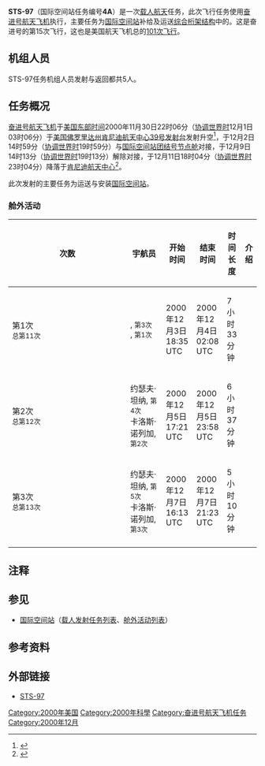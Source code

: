 {{noteTA
|G1=Aero
}}
{{Infobox spaceflight 
| name                  = STS-97
| image                 =STS-97 Launch cropped.jpg
| image_caption         = STS-97发射
| insignia              = Sts-97-patch.svg
| mission_type      = [[国际空间站|国际空间站]]补给<br>运送国际空间站部件
| operator              = [[NASA|NASA]]
| COSPAR_ID             = 2000-078A
| SATCAT                = 26630
| mission_duration      = 10天19小时58分钟
| distance_travelled    = 
| orbits_completed      =

| spacecraft            = [[奋进号航天飞机|奋进号航天飞机]]
| manufacturer          = 
| launch_mass           =  
| landing_mass         =

| launch_date           =2000年12月1日 03:06 ([[UTC|UTC]])
| launch_site           = [[肯尼迪航天中心|肯尼迪航天中心]] [[肯尼迪航天中心39号发射台|LC-39B]]

| landing_date          = 2000年12月11日 23:04 ([[UTC|UTC]])
| landing_site          = [[肯尼迪航天中心|肯尼迪航天中心]]{{le|航天飞机着陆设施|Shuttle Landing Facility}}

| crew_size             = 5
| crew_members          ={{le|小布伦特·杰特|Brent W. Jett Jr.}} <br />{{le|迈克尔·布卢姆菲尔德|Michael J. Bloomfield}} <br />{{le|约瑟夫·坦纳|Joseph R. Tanner}} <br />[[馬克·加諾|馬克·加諾]]<br />{{le|卡洛斯·诺列加|Carlos I. Noriega}}
| crew_launching         =
| crew_landing         =
| crew_callsign         = 
| crew_photo           = STS-97 crew.jpg
| crew_photo_caption    = 前排（从左到右）：布卢姆菲尔德、加诺、杰特<br>后排（从左到右）：诺列加、坦纳

| orbit_epoch           = 
| orbit_reference       = [[地心轨道|地心轨道]]
| orbit_regime          = [[近地轨道|近地轨道]]
| orbit_periapsis       = 
| orbit_apoapsis        = 
| orbit_inclination     = 51.64°
| orbit_period          = 90分钟
| apsis                 = 地
| docking               = 
 {{Infobox spaceflight/Dock
   | docking_target     = [[国际空间站|国际空间站]]
   | docking_type       = dock
   | docking_port       = [[团结号节点舱|团结号节点舱]]
   | docking_date       = 2000年12月2日 19:59 ([[UTC|UTC]])
   | undocking_date     = 2000年12月9日 19:13 ([[UTC|UTC]])
   | time_docked        = 6天23小时13分钟
}}

| previous_mission      = [[File:Sts-92-patch.svg|30px]] [[STS-92|STS-92]]
| next_mission          = [[STS-98|STS-98]] [[File:Sts-98-patch.svg|30px]]
| programme             = [[美国航天飞机计划|美国航天飞机计划]]
}}
'''STS-97'''（国际空间站任务编号'''4A'''）是一次[[载人航天|载人航天]]任务，此次飞行任务使用[[奋进号航天飞机|奋进号航天飞机]]执行，主要任务为[[国际空间站|国际空间站]]补给及运送[[综合桁架结构|综合桁架结构]]中的{{le|国际空间站P6、S6桁架|Integrated_Truss_Structure#P6,_S6_trusses|P6桁架}}。这是奋进号的第15次飞行，这也是美国航天飞机总的[[航天飞机任务列表|101次飞行]]。

== 机组人员 ==
STS-97任务机组人员发射与返回都共5人。
{{Spaceflight crew
|references=
|position1         = 指令长
|crew1_up          = {{flagicon|USA}} {{le|小布伦特·杰特|Brent W. Jett Jr.}}
|agency1_up        = [[NASA|NASA]]
|flights1_up       = 3
|position2         = 驾驶员
|crew2_up          = {{flagicon|USA}} {{le|迈克尔·布卢姆菲尔德|Michael J. Bloomfield}} 
|agency2_up        = [[NASA|NASA]]
|flights2_up       = 2
|position3         = 任务专家1
|crew3_up          = {{flagicon|USA}} {{le|约瑟夫·坦纳|Joseph R. Tanner}} 
|agency3_up        = [[NASA|NASA]]
|flights3_up       = 3
|position4         = 任务专家2
|crew4_up          = {{flagicon|Canada}} [[馬克·加諾|馬克·加諾]]
|agency4_up        = [[加拿大航天局|加拿大航天局]]
|flights4_up       = 3{{notetag|name="la"|也是最后一次飞行任务。}}
|position5         = 任务专家3
|crew5_up          = {{flagicon|USA}} {{le|卡洛斯·诺列加|Carlos I. Noriega}}
|agency5_up        = [[NASA|NASA]]
|flights5_up       = 2{{notetag|name="la"}}
}}
== 任务概况 ==

[[奋进号航天飞机|奋进号航天飞机]]于[[美国东部时间|美国东部时间]]2000年11月30日22时06分（[[协调世界时|协调世界时]]12月1日03时06分）于[[美国|美国]][[佛罗里达州|佛罗里达州]][[肯尼迪航天中心|肯尼迪航天中心]][[肯尼迪航天中心39号发射台|39号发射台]]发射升空<ref>{{cite news|title=快讯：美国“奋进号”航天飞机发射成功|url=https://tech.sina.com.cn/o/44510.shtml|accessdate=2020-09-17|work=[[新浪网|新浪]]科技|date=2000-12-01|archive-date=2005-04-19|archive-url=https://web.archive.org/web/20050419201801/http://tech.sina.com.cn/o/44510.shtml|dead-url=no}}</ref>，于12月2日14时59分（[[协调世界时|协调世界时]]19时59分）与[[国际空间站|国际空间站]][[团结号节点舱|团结号节点舱]]对接，于12月9日14时13分（[[协调世界时|协调世界时]]19时13分）解除对接，于12月11日18时04分（[[协调世界时|协调世界时]]23时04分）降落于[[肯尼迪航天中心|肯尼迪航天中心]]{{le|航天飞机着陆设施|Shuttle Landing Facility}}<ref>{{cite news|title=美国“奋进号”航天飞机返回地球|url=http://www.chinanews.com/2001-01-09/26/65374.html|accessdate=2020-09-17|work=中国新闻网|date=2000-12-12|archive-date=2020-02-10|archive-url=https://web.archive.org/web/20200210125305/http://www.chinanews.com/2001-01-09/26/65374.html|dead-url=no}}</ref>。

此次发射的主要任务为运送与安装[[国际空间站|国际空间站]]{{le|国际空间站P6、S6桁架|Integrated_Truss_Structure#P6,_S6_trusses|P6桁架}}。

=== 舱外活动 ===
{| class="wikitable" style="font-size:93%;text-align:center;"
|-
! width="8%"| 次数
! width="25%"| 宇航员
! width="12%"| 开始时间
! width="12%"| 结束时间
! width="12%"| 时间长度
! 介绍
|-
| 第1次<br /><small>总第11次</small>
| align=left|{{flagicon|USA}} {{le|约瑟夫·坦纳|Joseph R. Tanner}} , <small>第3次</small><br />{{flagicon|USA}} {{le|卡洛斯·诺列加|Carlos I. Noriega}}, <small>第1次</small>
| 2000年12月3日<br />18:35 UTC
| 2000年12月4日<br />02:08 UTC
| 7小时33分钟
| align=left| 
|-
| 第2次<br /><small>总第12次</small>
| align=left|{{flagicon|USA}} 约瑟夫·坦纳, <small>第4次</small><br />{{flagicon|USA}} 卡洛斯·诺列加, <small>第2次</small>
| 2000年12月5日<br />17:21 UTC
| 2000年12月5日<br />23:58 UTC
| 6小时37分钟
| align=left| 
|-
| 第3次<br /><small>总第13次</small>
| align=left|{{flagicon|USA}} 约瑟夫·坦纳, <small>第5次</small><br />{{flagicon|USA}} 卡洛斯·诺列加, <small>第3次</small>
| 2000年12月7日<br />16:13 UTC
| 2000年12月7日<br />21:23 UTC
| 5小时10分钟
| align=left| 
|-
|}

==注释==
{{notefoot}}
==参见==
*[[国际空间站|国际空间站]]（[[国际空间站载人发射任务列表|载人发射任务列表]]、[[国际空间站舱外活动列表|舱外活动列表]]）
== 参考资料 ==
{{reflist}}
== 外部链接 ==
*[https://www.nasa.gov/mission_pages/shuttle/shuttlemissions/archives/sts-97.html STS-97]{{Wayback|url=https://www.nasa.gov/mission_pages/shuttle/shuttlemissions/archives/sts-97.html |date=20190403152033 }}
{{Manned ISS flight}}
{{奋进号航天飞机}}
[[Category:2000年美国|Category:2000年美国]]
[[Category:2000年科學|Category:2000年科學]]
[[Category:奋进号航天飞机任务|Category:奋进号航天飞机任务]]
[[Category:2000年12月|Category:2000年12月]]